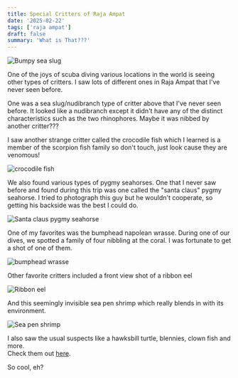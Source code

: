 ```yaml
---
title: Special Critters of Raja Ampat
date: '2025-02-22'
tags: ['raja ampat']
draft: false
summary: 'What is That???'
---
```


<Image
  src="/static/images/special-critters/2025bumpy-slug6262.jpg"
  width={800}
  height={840}
  alt="Bumpy sea slug"
/>

One of the joys of scuba diving various locations in the world is seeing other types of critters. I saw lots of different ones in Raja Ampat that I've never seen before.

One was a sea slug/nudibranch type of critter above that I've never seen before. It looked like a nudibranch except it didn't have any of the distinct characteristics such as the two rhinophores. Maybe it was nibbed by another critter???

I saw another strange critter called the crocodile fish which I learned is a member of the scorpion fish family so don't touch, just look cause they are venomous!

<Image
  src="/static/images/special-critters/2025crocodile-fish4545.jpg"
  width={800}
  height={840}
  alt="crocodile fish"
/>

We also found various types of pygmy seahorses. One that I never saw before and found during this trip was one called the "santa claus" pygmy seahorse. I tried to photograph this guy but he wouldn't cooperate, so getting his backside was the best I could do.

<Image
  src="/static/images/special-critters/santa-seahorse.jpg"
  width={800}
  height={840}
  alt="Santa claus pygmy seahorse"
/>

One of my favorites was the bumphead napolean wrasse. During one of our dives, we spotted a family of four nibbling at the coral. I was fortunate to get a shot of one of them.

<Image
  src="/static/images/special-critters/bumphead-wrasse.jpg"
  width={800}
  height={840}
  alt="bumphead wrasse"
/>

Other favorite critters included a front view shot of a ribbon eel

<Image
  src="/static/images/special-critters/ribbon-eel.jpg"
  width={800}
  height={840}
  alt="Ribbon eel"
/>

And this seemingly invisible sea pen shrimp which really blends in with its environment.

<Image
  src="/static/images/special-critters/sea-pen-shrimp.jpg"
  width={800}
  height={840}
  alt="Sea pen shrimp"
/>

I also saw the usual suspects like a hawksbill turtle, blennies, clown fish and more.  
Check them out [here](https://generosalitton.smugmug.com/Raja-SpecialCriters/n-m4bdRp).

So cool, eh?

